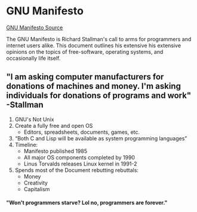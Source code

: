 # GNU Manifesto

[GNU Manifesto Source](https://www.gnu.org/gnu/manifesto.html)

The GNU Manifesto is Richard Stallman's call to arms for programmers and internet users alike. This document outlines his extensive his
extensive opinions on the topics of free-software, operating systems, and occasionally life itself. 

## "I am asking computer manufacturers for donations of machines and money. I'm asking individuals for donations of programs and work" -Stallman

1. GNU's Not Unix
2. Create a fully free and open OS
    - Editors, spreadsheets, documents, games, etc.
3. “Both C and Lisp will be available as system programming languages”
4. Timeline: 
    - Manifesto published 1985
    - All major OS components completed by 1990
    - Linus Torvalds releases Linux kernel in 1991-2
5. Spends most of the Document rebutting rebuttals:
    - Money
    - Creativity
    - Capitalism

#### "Won't programmers starve? Lol no, programmers are forever."
